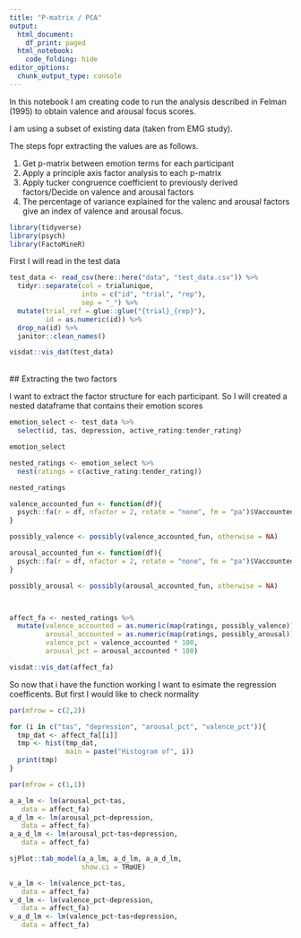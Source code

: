 ```yaml
---
title: "P-matrix / PCA"
output:
  html_document:
    df_print: paged
  html_notebook:
    code_folding: hide
editor_options: 
  chunk_output_type: console
---
```


In this notebook I am creating code to run the analysis described in Felman (1995) to obtain valence and arousal focus scores. 

I am using a subset of existing data (taken from EMG study). 

The steps fopr extracting the values are as follows. 

  1. Get p-matrix between emotion terms for each participant 
  2. Apply a principle axis factor analysis to each p-matrix
  3. Apply tucker congruence coefficient to previously derived factors/Decide on valence and arousal factors
  4. The percentage of variance explained for the valenc and arousal factors give an index of valence and arousal focus. 

```r
library(tidyverse)
library(psych)
library(FactoMineR)
```

First I will read in the test data

```r
test_data <- read_csv(here::here("data", "test_data.csv")) %>% 
  tidyr::separate(col = trialunique, 
                  into = c("id", "trial", "rep"),
                  sep = "_") %>% 
  mutate(trial_ref = glue::glue("{trial}_{rep}"), 
         id = as.numeric(id)) %>% 
  drop_na(id) %>% 
  janitor::clean_names()

visdat::vis_dat(test_data)
```
<br>
## Extracting the two factors 

I want to extract the factor structure for each participant. So I will created a nested dataframe that contains their emotion scores 

```r

emotion_select <- test_data %>% 
  select(id, tas, depression, active_rating:tender_rating) 

emotion_select

nested_ratings <- emotion_select %>% 
  nest(ratings = c(active_rating:tender_rating))

nested_ratings

valence_accounted_fun <- function(df){
  psych::fa(r = df, nfactor = 2, rotate = "none", fm = "pa")$Vaccounted[2, 1]
}

possibly_valence <- possibly(valence_accounted_fun, otherwise = NA)

arousal_accounted_fun <- function(df){
  psych::fa(r = df, nfactor = 2, rotate = "none", fm = "pa")$Vaccounted[2, 2]
}

possibly_arousal <- possibly(arousal_accounted_fun, otherwise = NA)



affect_fa <- nested_ratings %>% 
  mutate(valence_accounted = as.numeric(map(ratings, possibly_valence)), 
         arousal_accounted = as.numeric(map(ratings, possibly_arousal)), 
         valence_pct = valence_accounted * 100, 
         arousal_pct = arousal_accounted * 100)

visdat::vis_dat(affect_fa)

```



So now that i have the function working I want to esimate the regression coefficents. But first I would like 
to check normality
```r

par(mfrow = c(2,2))

for (i in c("tas", "depression", "arousal_pct", "valence_pct")){ 
  tmp_dat <- affect_fa[[i]]
  tmp <- hist(tmp_dat,
              main = paste("Histogram of", i)) 
  print(tmp)
}

par(mfrow = c(1,1))


```

```r
a_a_lm <- lm(arousal_pct~tas, 
   data = affect_fa) 
a_d_lm <- lm(arousal_pct~depression, 
   data = affect_fa) 
a_a_d_lm <- lm(arousal_pct~tas+depression, 
   data = affect_fa)

sjPlot::tab_model(a_a_lm, a_d_lm, a_a_d_lm, 
                  show.ci = TRœUE) 

v_a_lm <- lm(valence_pct~tas, 
   data = affect_fa) 
v_d_lm <- lm(valence_pct~depression, 
   data = affect_fa) 
v_a_d_lm <- lm(valence_pct~tas+depression, 
   data = affect_fa) 


```



